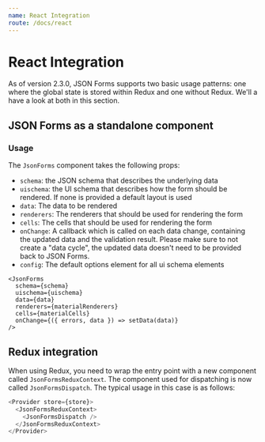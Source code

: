 ```yaml
---
name: React Integration
route: /docs/react
---
```



# React Integration

As of version 2.3.0, JSON Forms supports two basic usage patterns: one where the global state is stored within Redux 
and one without Redux. We'll a have a look at both in this section.


## JSON Forms as a standalone component

### Usage

The `JsonForms` component takes the following props:

* `schema`: the JSON schema that describes the underlying data
* `uischema`: the UI schema that describes how the form should be rendered. If none is provided a default layout is used
* `data`: The data to be rendered
* `renderers`: The renderers that should be used for rendering the form
* `cells`: The cells that should be used for rendering the form
* `onChange`: A callback which is called on each data change, containing the updated data and the validation result.
    Please make sure to not create a "data cycle", the updated data doesn't need to be provided back to JSON Forms.
* `config`: The default options element for all ui schema elements

```
<JsonForms
  schema={schema}
  uischema={uischema}
  data={data}
  renderers={materialRenderers}
  cells={materialCells}
  onChange={({ errors, data }) => setData(data)}
/>
```

## Redux integration

<Note 
  title="ATTENTION" 
  body="Deprecated: Please note that we are removing the Redux integration in a future version. To ease migration we recommend using the standalone component."
/>

When using Redux, you need to wrap the entry point with a new component called `JsonFormsReduxContext`. The component used for dispatching is now called `JsonFormsDispatch`.
The typical usage in this case is as follows:

```javascript
<Provider store={store}>
  <JsonFormsReduxContext>
    <JsonFormsDispatch />
  </JsonFormsReduxContext>
</Provider>
```

